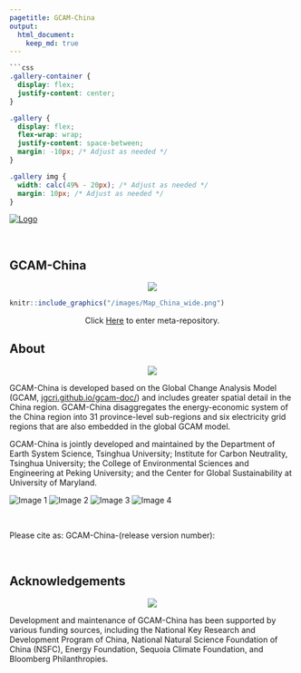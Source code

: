 ```yaml
---
pagetitle: GCAM-China
output:
  html_document:
    keep_md: true
---
```


```css
```css
.gallery-container {
  display: flex;
  justify-content: center;
}

.gallery {
  display: flex;
  flex-wrap: wrap;
  justify-content: space-between;
  margin: -10px; /* Adjust as needed */
}

.gallery img {
  width: calc(49% - 20px); /* Adjust as needed */
  margin: 10px; /* Adjust as needed */
}
```

<a href="https://cgs.umd.edu/" class="header_logo">
  <img src="images/cgs-logo_0.png" alt="Logo" class="logo">
</a>

<br>

<!-------------------------->
<!-------------------------->
## **GCAM-China**
<!-------------------------->
<!-------------------------->
<p align="center"> <img src="images/divider.png"></p>

<a href = "metarepo.html">
```r
knitr::include_graphics("/images/Map_China_wide.png")
```

</a>
<p style="text-align:center;">Click [Here](metarepo.html) to enter meta-repository.</p>
</a>

## About
<p align="center"> <img src="images/divider.png"></p>

<p>
GCAM-China is developed based on the Global Change Analysis Model (GCAM, [jgcri.github.io/gcam-doc/](https://jgcri.github.io/gcam-doc/)) and includes greater spatial detail in the China region. GCAM-China disaggregates the energy-economic system of the China region into 31 province-level sub-regions and six electricity grid regions that are also embedded in the global GCAM model. 

GCAM-China is jointly developed and maintained by the Department of Earth System Science, Tsinghua University; Institute for Carbon Neutrality, Tsinghua University; the College of Environmental Sciences and Engineering at Peking University; and the Center for Global Sustainability at University of Maryland.
</p>


<div class="gallery">
  <img src="images/thu_dess_logo.png" alt="Image 1">
  <img src="images/thu_icn_logo.png" alt="Image 2">
  <img src="images/PKU logo.png" alt="Image 3">
  <img src="images/cgs-logo_0.png" alt="Image 4">
</div>

<br>

Please cite as: GCAM-China-(release version number):

<br>

<!-- **Developers**: Yang Liu (affiliation), Yang Ou (affiliation), Andy Miller (affiliation), Jay Fuhrman (affiliation) -->

<!-- # Requested Citations -->

<!-- Please cite as GCAM-China-(release version number) as shown in: https://umd-cgs.github.io/metarepo_gcam-china/metarepo.html#Citation  -->

## Acknowledgements
<p align="center"> <img src="images/divider.png"></p>

Development and maintenance of GCAM-China has been supported by various funding sources, including the National Key Research and Development Program of China, National Natural Science Foundation of China (NSFC),  Energy Foundation, Sequoia Climate Foundation, and Bloomberg Philanthropies.


